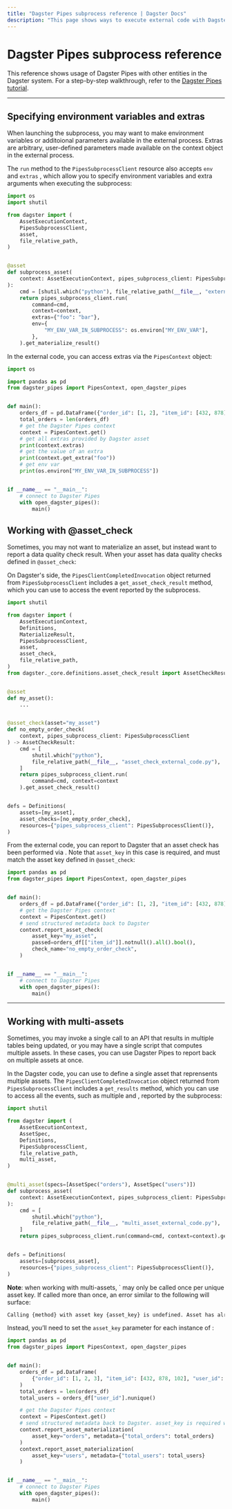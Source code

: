 ```yaml
---
title: "Dagster Pipes subprocess reference | Dagster Docs"
description: "This page shows ways to execute external code with Dagster Pipes with different entities in the Dagster systen."
---
```


# Dagster Pipes subprocess reference

This reference shows usage of Dagster Pipes with other entities in the Dagster system. For a step-by-step walkthrough, refer to the [Dagster Pipes tutorial](/guides/dagster-pipes/subprocess).

---

## Specifying environment variables and extras

When launching the subprocess, you may want to make environment variables or additoional parameters available in the external process. Extras are arbitrary, user-defined parameters made available on the context object in the external process.

<TabGroup>
<TabItem name="Provide in the Dagster code">

The `run` method to the `PipesSubprocessClient` resource also accepts `env` and `extras` , which allow you to specify environment variables and extra arguments when executing the subprocess:

```python file=/guides/dagster/dagster_pipes/subprocess/extras_env_dagster_code.py
import os
import shutil

from dagster import (
    AssetExecutionContext,
    PipesSubprocessClient,
    asset,
    file_relative_path,
)


@asset
def subprocess_asset(
    context: AssetExecutionContext, pipes_subprocess_client: PipesSubprocessClient
):
    cmd = [shutil.which("python"), file_relative_path(__file__, "external_code.py")]
    return pipes_subprocess_client.run(
        command=cmd,
        context=context,
        extras={"foo": "bar"},
        env={
            "MY_ENV_VAR_IN_SUBPROCESS": os.environ["MY_ENV_VAR"],
        },
    ).get_materialize_result()
```

</TabItem>
<TabItem name="Access in the external code">

In the external code, you can access extras via the `PipesContext` object:

```python file=/guides/dagster/dagster_pipes/subprocess/extras_env_external_code.py lines=2-
import os

import pandas as pd
from dagster_pipes import PipesContext, open_dagster_pipes


def main():
    orders_df = pd.DataFrame({"order_id": [1, 2], "item_id": [432, 878]})
    total_orders = len(orders_df)
    # get the Dagster Pipes context
    context = PipesContext.get()
    # get all extras provided by Dagster asset
    print(context.extras)
    # get the value of an extra
    print(context.get_extra("foo"))
    # get env var
    print(os.environ["MY_ENV_VAR_IN_SUBPROCESS"])


if __name__ == "__main__":
    # connect to Dagster Pipes
    with open_dagster_pipes():
        main()
```

</TabItem>
</TabGroup>

## Working with @asset_check

Sometimes, you may not want to materialize an asset, but instead want to report a data quality check result. When your asset has data quality checks defined in `@asset_check`:

<TabGroup>
<TabItem name="Define in the Dagster code">

On Dagster's side, the `PipesClientCompletedInvocation` object returned from `PipesSubprocessClient` includes a `get_asset_check_result` method, which you can use to access the <PyObject object="AssetCheckResult" /> event reported by the subprocess.

```python file=/guides/dagster/dagster_pipes/subprocess/asset_check_dagster_code.py
import shutil

from dagster import (
    AssetExecutionContext,
    Definitions,
    MaterializeResult,
    PipesSubprocessClient,
    asset,
    asset_check,
    file_relative_path,
)
from dagster._core.definitions.asset_check_result import AssetCheckResult


@asset
def my_asset():
    ...


@asset_check(asset="my_asset")
def no_empty_order_check(
    context, pipes_subprocess_client: PipesSubprocessClient
) -> AssetCheckResult:
    cmd = [
        shutil.which("python"),
        file_relative_path(__file__, "asset_check_external_code.py"),
    ]
    return pipes_subprocess_client.run(
        command=cmd, context=context
    ).get_asset_check_result()


defs = Definitions(
    assets=[my_asset],
    asset_checks=[no_empty_order_check],
    resources={"pipes_subprocess_client": PipesSubprocessClient()},
)
```

</TabItem>
<TabItem name="Report from the external code">

From the external code, you can report to Dagster that an asset check has been performed via <PyObject module="dagster_pipes" object="PipesContext" method="report_asset_check" />. Note that `asset_key` in this case is required, and must match the asset key defined in `@asset_check`:

```python file=/guides/dagster/dagster_pipes/subprocess/asset_check_external_code.py
import pandas as pd
from dagster_pipes import PipesContext, open_dagster_pipes


def main():
    orders_df = pd.DataFrame({"order_id": [1, 2], "item_id": [432, 878]})
    # get the Dagster Pipes context
    context = PipesContext.get()
    # send structured metadata back to Dagster
    context.report_asset_check(
        asset_key="my_asset",
        passed=orders_df[["item_id"]].notnull().all().bool(),
        check_name="no_empty_order_check",
    )


if __name__ == "__main__":
    # connect to Dagster Pipes
    with open_dagster_pipes():
        main()
```

</TabItem>
</TabGroup>

---

## Working with multi-assets

Sometimes, you may invoke a single call to an API that results in multiple tables being updated, or you may have a single script that computes multiple assets. In these cases, you can use Dagster Pipes to report back on multiple assets at once.

<TabGroup>
<TabItem name="Define in the Dagster code">

In the Dagster code, you can use <PyObject object="multi_asset" decorator /> to define a single asset that reprensents multiple assets. The `PipesClientCompletedInvocation` object returned from `PipesSubprocessClient` includes a `get_results` method, which you can use to access all the events, such as multiple <PyObject object="AssetMaterialization" pluralize /> and <PyObject object="AssetCheckResult" pluralize />, reported by the subprocess:

```python file=/guides/dagster/dagster_pipes/subprocess/multi_asset_dagster_code.py
import shutil

from dagster import (
    AssetExecutionContext,
    AssetSpec,
    Definitions,
    PipesSubprocessClient,
    file_relative_path,
    multi_asset,
)


@multi_asset(specs=[AssetSpec("orders"), AssetSpec("users")])
def subprocess_asset(
    context: AssetExecutionContext, pipes_subprocess_client: PipesSubprocessClient
):
    cmd = [
        shutil.which("python"),
        file_relative_path(__file__, "multi_asset_external_code.py"),
    ]
    return pipes_subprocess_client.run(command=cmd, context=context).get_results()


defs = Definitions(
    assets=[subprocess_asset],
    resources={"pipes_subprocess_client": PipesSubprocessClient()},
)
```

</TabItem>
<TabItem name="Report from the external code">

**Note**: when working with multi-assets, \`<PyObject module="dagster_pipes" object="PipesContext" method="report_asset_materialization" /> may only be called once per unique asset key. If called more than once, an error similar to the following will surface:

```bash
Calling {method} with asset key {asset_key} is undefined. Asset has already been materialized, so no additional data can be reported for it
```

Instead, you’ll need to set the `asset_key` parameter for each instance of <PyObject module="dagster_pipes" object="PipesContext" method="report_asset_materialization" />:

```python file=/guides/dagster/dagster_pipes/subprocess/multi_asset_external_code.py
import pandas as pd
from dagster_pipes import PipesContext, open_dagster_pipes


def main():
    orders_df = pd.DataFrame(
        {"order_id": [1, 2, 3], "item_id": [432, 878, 102], "user_id": ["a", "b", "a"]}
    )
    total_orders = len(orders_df)
    total_users = orders_df["user_id"].nunique()

    # get the Dagster Pipes context
    context = PipesContext.get()
    # send structured metadata back to Dagster. asset_key is required when there are multiple assets
    context.report_asset_materialization(
        asset_key="orders", metadata={"total_orders": total_orders}
    )
    context.report_asset_materialization(
        asset_key="users", metadata={"total_users": total_users}
    )


if __name__ == "__main__":
    # connect to Dagster Pipes
    with open_dagster_pipes():
        main()
```

</TabItem>
</TabGroup>
